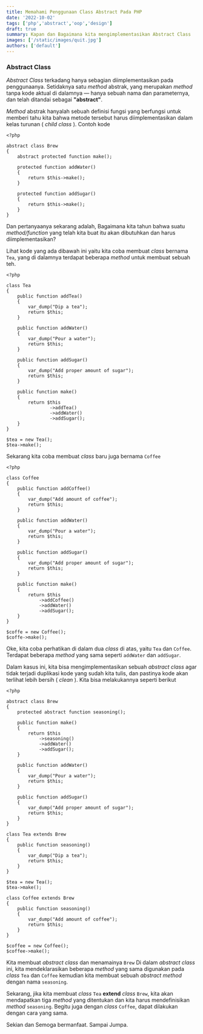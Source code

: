 ```yaml
---
title: Memahami Penggunaan Class Abstract Pada PHP
date: '2022-10-02'
tags: ['php','abstract','oop','design']
draft: true
summary: Kapan dan Bagaimana kita mengimplementasikan Abstract Class
images: ['/static/images/quit.jpg']
authors: ['default']
---
```



### Abstract Class

_Abstract Class_ terkadang hanya sebagian diimplementasikan pada penggunaanya.
Setidaknya satu _method_ abstrak, 
yang merupakan _method_ tanpa kode aktual di dalamnya — hanya sebuah nama dan parameternya, 
dan telah ditandai sebagai __"abstract"__.

_Method_ abstrak hanyalah sebuah definisi fungsi yang berfungsi untuk memberi tahu kita bahwa metode tersebut 
harus diimplementasikan dalam kelas turunan ( _child class_ ). Contoh kode

```php:Brew.php
<?php

abstract class Brew
{
    abstract protected function make();
    
    protected function addWater() 
    {
        return $this->make();
    }

    protected function addSugar() 
    {
        return $this->make();
    }
}
```

Dan pertanyaanya sekarang adalah, Bagaimana kita tahun bahwa suatu _method/function_ yang telah kita buat itu
akan dibutuhkan dan harus diimplementasikan?

Lihat kode yang ada dibawah ini yaitu kita coba membuat _class_ bernama `Tea`, yang di dalamnya
terdapat beberapa _method_ untuk membuat sebuah teh.

```php:Tea.php
<?php

class Tea
{
    public function addTea()
    {
        var_dump("Dip a tea");
        return $this;
    }

    public function addWater()
    {
        var_dump("Pour a water");
        return $this;
    }

    public function addSugar()
    {
        var_dump("Add proper amount of sugar");
        return $this;
    }

    public function make()
    {
        return $this
                ->addTea()
                ->addWater()
                ->addSugar();   
    }
}

$tea = new Tea();
$tea->make();
```

Sekarang kita coba membuat _class_ baru juga bernama `Coffee`

```php:Coffee.php
<?php

class Coffee
{
    public function addCoffee()
    {
        var_dump("Add amount of coffee");
        return $this;
    }

    public function addWater()
    {
        var_dump("Pour a water");
        return $this;
    }

    public function addSugar()
    {
        var_dump("Add proper amount of sugar");
        return $this;
    }

    public function make()
    {
        return $this
            ->addCoffee()
            ->addWater()
            ->addSugar();   
    }
}

$coffe = new Coffee();
$coffe->make();
```

Oke, kita coba perhatikan di dalam dua _class_ di atas, yaitu `Tea` dan `Coffee`.
Terdapat beberapa _method_ yang sama seperti `addWater` dan `addSugar`.

Dalam kasus ini, kita bisa mengimplementasikan sebuah _abstract class_ agar tidak terjadi
duplikasi kode yang sudah kita tulis, dan pastinya kode akan terlihat lebih bersih ( _clean_ ).
Kita bisa melakukannya seperti berikut

```php:BrewingDrink.php
<?php

abstract class Brew
{
    protected abstract function seasoning();

    public function make()
    {
        return $this
            ->seasoning()
            ->addWater()
            ->addSugar();
    }

    public function addWater()
    {
        var_dump("Pour a water");
        return $this;
    }

    public function addSugar()
    {
        var_dump("Add proper amount of sugar");
        return $this;
    }
}

class Tea extends Brew
{
    public function seasoning()
    {
        var_dump("Dip a tea");
        return $this;
    }
}

$tea = new Tea();
$tea->make();

class Coffee extends Brew
{
    public function seasoning()
    {
        var_dump("Add amount of coffee");
        return $this;
    }
}

$coffee = new Coffee();
$coffee->make();
```

Kita membuat _abstract class_ dan menamainya `Brew`
Di dalam _abstract class_ ini, kita mendeklarasikan beberapa _method_ yang sama digunakan pada _class_ `Tea` dan `Coffee`
kemudian kita membuat sebuah _abstract method_ dengan nama `seasoning`.

Sekarang, jika kita membuat _class_ `Tea` __extend__ _class_ `Brew`, kita akan mendapatkan tiga _method_ yang ditentukan
dan kita harus mendefinisikan _method_ `seasoning`. 
Begitu juga dengan _class_ `Coffee`, dapat dilakukan dengan cara yang sama.

Sekian dan Semoga bermanfaat. Sampai Jumpa.
